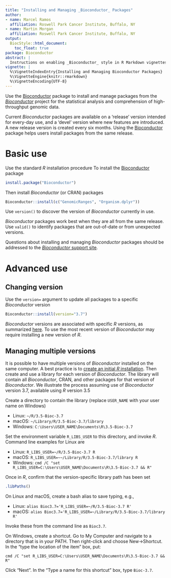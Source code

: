 ```yaml
---
title: "Installing and Managing _Bioconductor_ Packages"
author:
- name: Marcel Ramos
  affiliation: Roswell Park Cancer Institute, Buffalo, NY
- name: Martin Morgan
  affiliation: Roswell Park Cancer Institute, Buffalo, NY
output:
  BiocStyle::html_document:
    toc_float: true
package: Bioconductor
abstract: |
  Instructions on enabling _Bioconductor_ style in R Markdown vignettes.
vignette: |
  %\VignetteIndexEntry{Installing and Managing Bioconductor Packages}
  %\VignetteEngine{knitr::rmarkdown}
  %\VignetteEncoding{UTF-8}
---
```


Use the [Bioconductor][1] package to install and manage packages from the _[Bioconductor][2]_ project for the statistical analysis and comprehension of high-throughput genomic data.

Current _Bioconductor_ packages are available on a 'release' version intended for every-day use, and a 'devel' version where new features are introduced. A new release version is created every six months. Using the [Bioconductor][1] package helps users install packages from the same release.

# Basic use

Use the standard _R_ installation procedure To install the [Bioconductor][1] package

```r
install.package("Bioconductor")
```

Then install _Bioconductor_ (or CRAN) packages

```r
Bioconductor::install(c("GenomicRanges", "Organism.dplyr"))
```

Use `version()` to discover the version of _Bioconductor_ currently in
use.

_Bioconductor_ packages work best when they are all from the same release. Use `valid()` to identify packages that are out-of-date or from unexpected versions.

Questions about installing and managing _Bioconductor_ packages should be addressed to the [_Bioconductor_ support site][4].

# Advanced use

## Changing version

Use the `version=` argument to update all packages to a specific _Bioconductor_ version

```r
Bioconductor::install(version="3.7")
```

_Bioconductor_ versions are associated with specific _R_ versions, as summarized [here][5]. To use the most recent version of _Bioconductor_ may require installing a new version of _R_.

## Managing multiple versions

It is possible to have multiple versions of _Bioconductor_ installed on the same computer. A best practice is to [create an initial _R_ installation][6]. Then create and use a library for each version of _Bioconductor_. The library will contain all _Bioconductor_, CRAN, and other packages for that version of _Bioconductor_. We illustrate the process assuming use of _Bioconductor_ version 3.7, available using _R_ version 3.5

Create a directory to contain the library (replace `USER_NAME` with your user name on Windows)

- Linux: `~/R/3.5-Bioc-3.7`
- macOS: `~/Library/R/3.5-Bioc-3.7/library`
- Windows: `C:\Users\USER_NAME\Documents\R\3.5-Bioc-3.7`

Set the environment variable `R_LIBS_USER` to this directory, and invoke _R_. Command line examples for Linux are

- Linux: `R_LIBS_USER=~/R/3.5-Bioc-3.7 R`
- macOS: `R_LIBS_USER=~~/Library/R/3.5-Bioc-3.7/library R`
- Windows: `cmd /C "set R_LIBS_USER=C:\Users\USER_NAME\Documents\R\3.5-Bioc-3.7 && R"`

Once in _R_, confirm that the version-specific library path has been set

```r
.libPaths()
```

On Linux and macOS, create a bash alias to save typing, e.g.,

- Linux: `alias Bioc3.7='R_LIBS_USER=~/R/3.5-Bioc-3.7 R'`
- macOS: `alias Bioc3.7='R_LIBS_USER=~/Library/R/3.5-Bioc-3.7/library R'`

Invoke these from the command line as `Bioc3.7`.

On Windows, create a shortcut. Go to My Computer and navigate to a directory that is in your PATH. Then right-click and choose New->Shortcut.
In the "type the location of the item" box, put:

```
cmd /C "set R_LIBS_USER=C:\Users\USER_NAME\Documents\R\3.5-Bioc-3.7 && R"
```

Click "Next". In the "Type a name for this shortcut" box, type `Bioc-3.7`.

[1]: https://bioconductor.org/packages/Bioconductor
[2]: https://bioconductor.org
[3]: https://support.bioconductor.org
[4]: https://github.com/Bioconductor/Bioconductor
[5]: https://bioconductor.org/about/release-announcements/
[6]: https://cloud.r-project.org/
